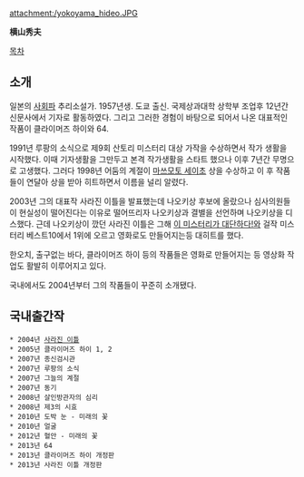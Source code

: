 attachment:/yokoyama_hideo.JPG

'''横山秀夫'''

[[목차]]

== 소개 ==
일본의 [[사회파]] 추리소설가. 1957년생. 도쿄 출신. 국제상과대학 상학부 조업후 12년간 신문사에서 기자로 활동하였다. 그리고 그러한 경험이 바탕으로 되어서 나온 대표적인 작품이 클라이머즈 하이와 64. 

1991년 루팡의 소식으로 제9회 산토리 미스터리 대상 가작을 수상하면서 작가 생활을 시작했다. 이때 기자생활을 그만두고 본격 작가생활을 스타트 했으나 이후 7년간 무명으로 고생했다. 그러다 1998년 어둠의 계절이 [[마쓰모토 세이초]] 상을 수상하고 이 후 작품들이 연달아 상을 받아 히트하면서 이름을 널리 알렸다.

2003년 그의 대표작 사라진 이틀을 발표했는데 나오키상 후보에 올랐으나 심사의원들이 현실성이 떨어진다는 이유로 떨어뜨리자 나오키상과 결별을 선언하며 나오키상을 디스했다. 근데 나오키상이 깠던 사라진 이틀은 그해 [[이 미스터리가 대단하다!]]와 걸작 미스터리 베스트10에서 1위에 오르고 영화로도 만들어지는등 대히트를 했다.

한오치, 출구없는 바다, 클라이머즈 하이 등의 작품들은 영화로 만들어지는 등 영상화 작업도 활발히 이루어지고 있다.

국내에서도 2004년부터 그의 작품들이 꾸준히 소개됐다.

== 국내출간작 ==
 * 2004년 [[사라진 이틀]]
 * 2005년 클라이머즈 하이 1, 2
 * 2007년 종신검시관 
 * 2007년 루팡의 소식 
 * 2007년 그늘의 계절  
 * 2007년 동기  
 * 2008년 살인방관자의 심리
 * 2008년 제3의 시효  
 * 2010년 도박 눈 - 미래의 꽃
 * 2010년 얼굴
 * 2012년 혈안 - 미래의 꽃
 * 2013년 64
 * 2013년 클라이머즈 하이 개정판
 * 2013년 사라진 이틀 개정판
